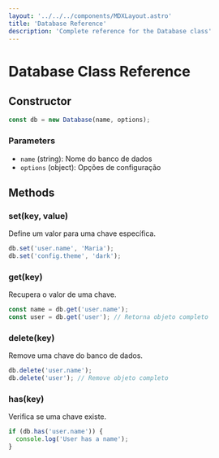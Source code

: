 ```yaml
---
layout: '../../../components/MDXLayout.astro'
title: 'Database Reference'
description: 'Complete reference for the Database class'
---
```


# Database Class Reference

## Constructor

```js
const db = new Database(name, options);
```

### Parameters

- `name` (string): Nome do banco de dados
- `options` (object): Opções de configuração

## Methods

### set(key, value)

Define um valor para uma chave específica.

```javascript
db.set('user.name', 'Maria');
db.set('config.theme', 'dark');
```

### get(key)

Recupera o valor de uma chave.

```javascript
const name = db.get('user.name');
const user = db.get('user'); // Retorna objeto completo
```

### delete(key)

Remove uma chave do banco de dados.

```javascript
db.delete('user.name');
db.delete('user'); // Remove objeto completo
```

### has(key)

Verifica se uma chave existe.

```javascript
if (db.has('user.name')) {
  console.log('User has a name');
}